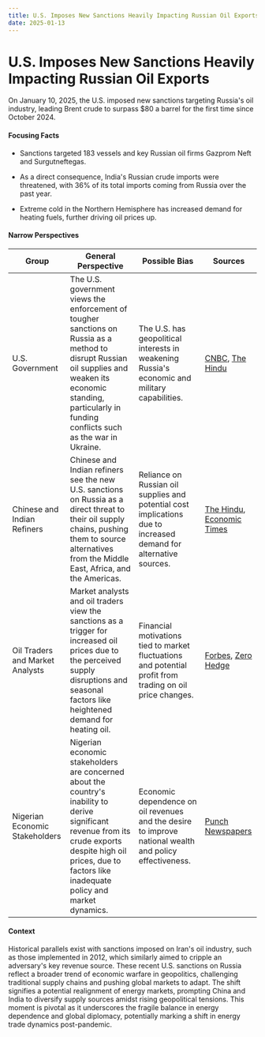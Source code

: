 ```yaml
---
title: U.S. Imposes New Sanctions Heavily Impacting Russian Oil Exports
date: 2025-01-13
---
```


# U.S. Imposes New Sanctions Heavily Impacting Russian Oil Exports

On January 10, 2025, the U.S. imposed new sanctions targeting Russia's oil industry, leading Brent crude to surpass $80 a barrel for the first time since October 2024.

#### Focusing Facts

- Sanctions targeted 183 vessels and key Russian oil firms Gazprom Neft and Surgutneftegas.

- As a direct consequence, India's Russian crude imports were threatened, with 36% of its total imports coming from Russia over the past year.

- Extreme cold in the Northern Hemisphere has increased demand for heating fuels, further driving oil prices up.


#### Narrow Perspectives

| Group | General Perspective | Possible Bias | Sources |
|--------|-------------------|---------------|----------|
| U.S. Government | The U.S. government views the enforcement of tougher sanctions on Russia as a method to disrupt Russian oil supplies and weaken its economic standing, particularly in funding conflicts such as the war in Ukraine. | The U.S. has geopolitical interests in weakening Russia's economic and military capabilities. | [CNBC](https://www.cnbc.com/2025/01/10/oil-jumps-more-than-4percent-brent-breaks-80-as-traders-worry-about-tougher-russia-sanctions.html), [The Hindu](https://www.thehindu.com/news/international/tougher-us-sanctions-to-curb-russian-oil-supply-to-china-and-india-says-analysts/article69091704.ece) |
| Chinese and Indian Refiners | Chinese and Indian refiners see the new U.S. sanctions on Russia as a direct threat to their oil supply chains, pushing them to source alternatives from the Middle East, Africa, and the Americas. | Reliance on Russian oil supplies and potential cost implications due to increased demand for alternative sources. | [The Hindu](https://www.thehindu.com/news/international/tougher-us-sanctions-to-curb-russian-oil-supply-to-china-and-india-says-analysts/article69091704.ece), [Economic Times](https://economictimes.indiatimes.com/industry/energy/oil-gas/tougher-u-s-sanctions-to-curb-russian-oil-supply-to-china-and-india/articleshow/117185627.cms) |
| Oil Traders and Market Analysts | Market analysts and oil traders view the sanctions as a trigger for increased oil prices due to the perceived supply disruptions and seasonal factors like heightened demand for heating oil. | Financial motivations tied to market fluctuations and potential profit from trading on oil price changes. | [Forbes](https://www.forbes.com/sites/gauravsharma/2025/01/10/why-has-oil-hit-a-3-month-high-with-brent-touching-80/), [Zero Hedge](https://www.zerohedge.com/energy/oil-surges-3-month-highs-us-escalates-anti-russia-sanctions) |
| Nigerian Economic Stakeholders | Nigerian economic stakeholders are concerned about the country's inability to derive significant revenue from its crude exports despite high oil prices, due to factors like inadequate policy and market dynamics. | Economic dependence on oil revenues and the desire to improve national wealth and policy effectiveness. | [Punch Newspapers](https://punchng.com/nigeria-benefits-only-5-of-crude-export-revenue-don/) |

#### Context

Historical parallels exist with sanctions imposed on Iran's oil industry, such as those implemented in 2012, which similarly aimed to cripple an adversary's key revenue source. These recent U.S. sanctions on Russia reflect a broader trend of economic warfare in geopolitics, challenging traditional supply chains and pushing global markets to adapt. The shift signifies a potential realignment of energy markets, prompting China and India to diversify supply sources amidst rising geopolitical tensions. This moment is pivotal as it underscores the fragile balance in energy dependence and global diplomacy, potentially marking a shift in energy trade dynamics post-pandemic.
